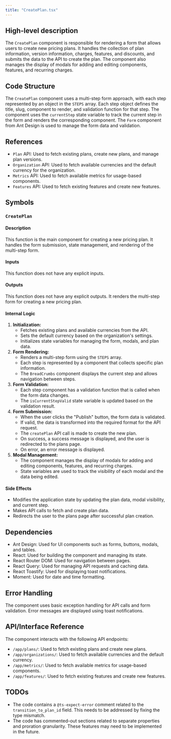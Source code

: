 ```yaml
---
title: "CreatePlan.tsx"
---
```


## High-level description
The `CreatePlan` component is responsible for rendering a form that allows users to create new pricing plans. It handles the collection of plan information, version information, charges, features, and discounts, and submits the data to the API to create the plan. The component also manages the display of modals for adding and editing components, features, and recurring charges.

## Code Structure
The `CreatePlan` component uses a multi-step form approach, with each step represented by an object in the `STEPS` array. Each step object defines the title, slug, component to render, and validation function for that step. The component uses the `currentStep` state variable to track the current step in the form and renders the corresponding component. The `Form` component from Ant Design is used to manage the form data and validation.

## References
- `Plan` API: Used to fetch existing plans, create new plans, and manage plan versions.
- `Organization` API: Used to fetch available currencies and the default currency for the organization.
- `Metrics` API: Used to fetch available metrics for usage-based components.
- `Features` API: Used to fetch existing features and create new features.

## Symbols

### `CreatePlan`
#### Description
This function is the main component for creating a new pricing plan. It handles the form submission, state management, and rendering of the multi-step form.

#### Inputs
This function does not have any explicit inputs.

#### Outputs
This function does not have any explicit outputs. It renders the multi-step form for creating a new pricing plan.

#### Internal Logic
1. **Initialization:**
    - Fetches existing plans and available currencies from the API.
    - Sets the default currency based on the organization's settings.
    - Initializes state variables for managing the form, modals, and plan data.
2. **Form Rendering:**
    - Renders a multi-step form using the `STEPS` array.
    - Each step is represented by a component that collects specific plan information.
    - The `BreadCrumbs` component displays the current step and allows navigation between steps.
3. **Form Validation:**
    - Each step component has a validation function that is called when the form data changes.
    - The `isCurrentStepValid` state variable is updated based on the validation result.
4. **Form Submission:**
    - When the user clicks the "Publish" button, the form data is validated.
    - If valid, the data is transformed into the required format for the API request.
    - The `createPlan` API call is made to create the new plan.
    - On success, a success message is displayed, and the user is redirected to the plans page.
    - On error, an error message is displayed.
5. **Modal Management:**
    - The component manages the display of modals for adding and editing components, features, and recurring charges.
    - State variables are used to track the visibility of each modal and the data being edited.

#### Side Effects
- Modifies the application state by updating the plan data, modal visibility, and current step.
- Makes API calls to fetch and create plan data.
- Redirects the user to the plans page after successful plan creation.

## Dependencies
- Ant Design: Used for UI components such as forms, buttons, modals, and tables.
- React: Used for building the component and managing its state.
- React Router DOM: Used for navigation between pages.
- React Query: Used for managing API requests and caching data.
- React Toastify: Used for displaying toast notifications.
- Moment: Used for date and time formatting.

## Error Handling
The component uses basic exception handling for API calls and form validation. Error messages are displayed using toast notifications.

## API/Interface Reference
The component interacts with the following API endpoints:
- `/app/plans/`: Used to fetch existing plans and create new plans.
- `/app/organizations/`: Used to fetch available currencies and the default currency.
- `/app/metrics/`: Used to fetch available metrics for usage-based components.
- `/app/features/`: Used to fetch existing features and create new features.

## TODOs
- The code contains a `@ts-expect-error` comment related to the `transition_to_plan_id` field. This needs to be addressed by fixing the type mismatch.
- The code has commented-out sections related to separate properties and proration granularity. These features may need to be implemented in the future.
